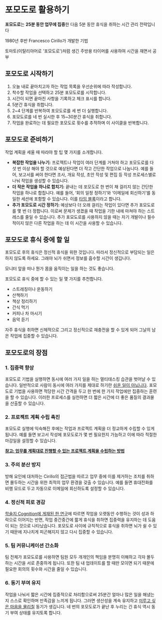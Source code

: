 # 포모도로 활용하기


 **포모도로**는 **25분 동안 업무에 집중**한 다음 5분 동안 휴식을 취하는 시간 관리 전략입니다

1980년 후반 Francesco Cirillo가 개발한 기법

토마토(이탈리아어로 '포모도로')처럼 생긴 주방용 타이머를 사용하여 시간을 재면서 공부


## 포모도로 시작하기

1. 오늘 내로 끝마치고자 하는 작업 목록을 우선순위에 따라 작성합니다.
2. 착수할 작업을 선택하고 25분 포모도로를 시작합니다.
3. 시간이 되면 끝마친 사항을 기록하고 체크 표시를 합니다.
4. 5분간 휴식을 취합니다.
5. 2~4 단계를 반복하여 포모도로를 세 번 더 실행합니다.
6. 포모도로를 네 번 실시한 후 15~30분간 휴식을 취합니다.
7. 작업을 완료하는 데 필요한 포모도로 횟수를 추적하며 이 사이클을 반복합니다.


## 포모도로 준비하기

작업 계획을 세울 때 따라야 할 팁 몇 가지를 소개합니다.

- **복잡한 작업을 나누기:** 프로젝트나 작업이 여러 단계를 거쳐야 하고 포모도로를 다섯 번 이상 해야 할 것으로 예상된다면 더 작고 간단한 작업으로 나눕니다. 예를 들어, 보고서를 써야 한다면 조사, 개요 작성, 초안 작성 및 편집 등 작성 프로세스별로 나눠 작업을 생성할 수 있습니다.
- **더 작은 작업을 하나로 합치기:** 끝내는 데 포모도로 한 번이 채 걸리지 않는 간단한 작업을 하나로 합칩니다. 예를 들어, ‘회의 일정 정하기’와 ‘이메일에 회신하기’를 동일한 세션에 포함할 수 있습니다. 이를 [타임 블록](https://asana.com/ko/resources/what-is-time-blocking)이라고 합니다.
- **추가 포모도로 시간 정하기:** 예상보다 더 오래 걸리는 작업이 있다면 추가 포모도로를 몇 번 더 정합니다. 이로써 문제가 생겼을 때 작업을 기한 내에 마쳐야 하는 스트레스를 줄일 수 있습니다. 추가 포모도로를 사용하지 않을 때는 자기 개발이나 필수적이지 않은 다른 작업을 하는 데 이 시간을 사용할 수 있습니다.


## 포모도로 휴식 중에 할 일

포모도로 후의 휴식은 정신적 휴식을 위한 것입니다. 따라서 정신적으로 부담되는 일은 하지 않도록 하세요. 그래야 뇌가 쉬면서 정보를 흡수할 시간이 생깁니다.

모니터 앞을 떠나 뭔가 몸을 움직이는 일을 하는 것도 좋습니다.

포모도로 휴식 중에 할 수 있는 일 몇 가지를 추천합니다.

- 스트레칭이나 운동하기
- 산책하기
- 책상 정리하기
- 간식 먹기
- 커피나 차 마시기
- 음악 듣기

자주 휴식을 취하면 신체적으로 그리고 정신적으로 재충전을 할 수 있게 되어 그날의 남은 작업에 집중할 수 있습니다.


## 포모도로의 장점


### 1. 집중력 향상

포모도로 기법을 실행하면 동시에 여러 가지 일을 하는 멀티태스킹 습관을 벗어날 수 있습니다. 일반적으로 사람이 동시에 여러 가지를 제대로 하기란 [쉬운 일이 아닙니다](https://www.npr.org/templates/story/story.php?storyId=95256794). 포모도로 기법을 사용하면 적당한 시간 간격을 두고 한 번에 한 가지 작업에만 집중하는 훈련을 할 수 있습니다. 이러한 프로세스를 실천하면 더 짧은 시간에 더 좋은 품질의 결과물을 산출할 수 있습니다.


### 2. 프로젝트 계획 수립 촉진

포모도로 실행에 익숙해진 후에는 작업과 프로젝트 계획을 더 정교하게 수립할 수 있게 됩니다. 예를 들면 보고서 작성에 포모도로가 몇 번 필요한지 가늠하고 이에 따라 적절한 마감일을 설정할 수 있습니다.

[**참고: 업무를 계획대로 진행할 수 있는 프로젝트 계획을 수립하는 방법**](https://asana.com/ko/resources/project-management-plan)


### 3. 주의 분산 방지

방해 요인에 대처하는 Cirillo의 접근법을 따르고 업무 중에 이를 제거하는 조치를 취하면 몰두하는 시간을 위한 최적의 업무 환경을 갖출 수 있습니다. 예를 들면 휴대전화를 비행 모드로 두고 자동으로 이메일에 회신하도록 설정할 수 있습니다.


### 4. 정신적 피로 경감

[학술지 Cognition에 게재된 한 연구](https://www.sciencedaily.com/releases/2011/02/110208131529.htm)에 따르면 작업을 오랫동안 수행하는 것이 성과 하락으로 이어지는 반면, 작업 중간중간에 짧게 휴식을 취하면 집중력을 유지하는 데 도움이 되는 것으로 나타났습니다. 포모도로 사이에 규칙적으로 휴식을 취하면 뇌가 쉴 수 있기 때문에 지나치게 피곤해지지 않고 다시 집중할 수 있습니다.


### 5. 팀 커뮤니케이션 간소화

팀 전체가 포모도로를 사용하면 팀원 모두 개개인의 책임을 분명히 이해하고 각자 몰두하는 시간을 서로 존중하게 됩니다. 또한 팀 내 업데이트를 할 때만 모이면 되기 때문에 필요한 회의의 횟수와 시간을 줄일 수 있습니다.


### 6. 동기 부여 유지

작업을 나눠서 짧은 시간에 집중적으로 처리함으로써 25분간 얼마나 많은 일을 해냈는지 스스로 확인하며 만족감을 느끼게 됩니다. 그러면 생산성을 계속 유지하고 [미루고 싶은 마음을 물리칠](https://asana.com/ko/resources/tips-stop-procrastinating) 동기가 생깁니다. 네 번의 포모도로가 끝난 후 누리는 긴 휴식 역시 동기 부여 상태를 유지토록 합니다.
